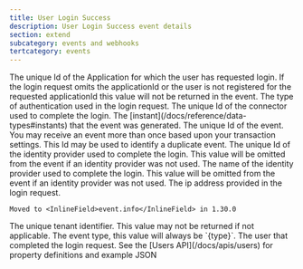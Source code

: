 ```yaml
---
title: User Login Success
description: User Login Success event details
section: extend
subcategory: events and webhooks
tertcategory: events
---
```



<Event description="This event is generated when a user completes a successful login."
       eventType={eventType}
       name="User Login Success"
       scope="application"
       transactional="true"
       version="1.6.0"/>

<EventBody eventType={eventType}
           sinceThreatDetection="1.30.0"
           sinceIpAddress="1.27.0"
           jsonFile="user-login-success.json">

  <APIField slot="leading-fields" name="event.applicationId" type="UUID">
    The unique Id of the Application for which the user has requested login. If the login request omits the <InlineField>applicationId</InlineField> or the user is not registered for the requested <InlineField>applicationId</InlineField> this value will not be returned in the event.
  </APIField>

  <APIField slot="leading-fields" name="event.authenticationType" type="String">
    The type of authentication used in the login request.
  </APIField>

  <APIField slot="leading-fields" name="event.connectorId" type="UUID" since="1.18.0">
    The unique Id of the connector used to complete the login.
  </APIField>

  <APIField slot="leading-fields" name="event.createInstant" type="Long">
    The [instant](/docs/reference/data-types#instants) that the event was generated.
  </APIField>

  <APIField slot="leading-fields" name="event.id" type="UUID">
    The unique Id of the event. You may receive an event more than once based upon your transaction settings. This Id may be used to identify a duplicate event.
  </APIField>

  <APIField slot="leading-fields" name="event.identityProviderId" type="UUID">
    The unique Id of the identity provider used to complete the login. This value will be omitted from the event if an identity provider was not used.
  </APIField>

  <APIField slot="leading-fields" name="event.identityProviderName" type="String">
    The name of the identity provider used to complete the login. This value will be omitted from the event if an identity provider was not used.
  </APIField>

  <APIField slot="leading-fields" name="event.ipAddress" type="String" deprecated>
    The ip address provided in the login request.

    Moved to <InlineField>event.info</InlineField> in 1.30.0
  </APIField>

  <APIField slot="custom-fields" name="event.tenantId" type="UUID" since="1.8.0">
    The unique tenant identifier. This value may not be returned if not applicable.
  </APIField>

  <APIField slot="trailing-fields" name="event.type" type="String">
    The event type, this value will always be `{type}`.
  </APIField>

  <APIField slot="trailing-fields" name="event.user" type="Object">
    The user that completed the login request. See the [Users API](/docs/apis/users) for property definitions and example JSON
  </APIField>

</EventBody>
